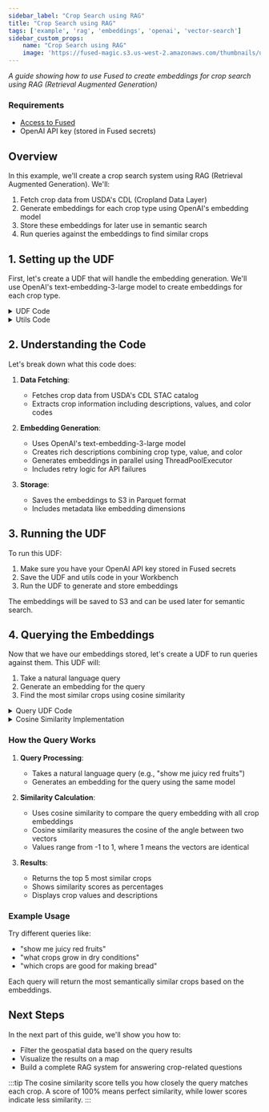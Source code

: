 ```yaml
---
sidebar_label: "Crop Search using RAG"
title: "Crop Search using RAG"
tags: ['example', 'rag', 'embeddings', 'openai', 'vector-search']
sidebar_custom_props:
    name: "Crop Search using RAG"
    image: 'https://fused-magic.s3.us-west-2.amazonaws.com/thumbnails/udfs-staging/Fused_Logo.png'
---
```


_A guide showing how to use Fused to create embeddings for crop search using RAG (Retrieval Augmented Generation)_

### Requirements
- [Access to Fused](/user-guide/login/)
- OpenAI API key (stored in Fused secrets)

## Overview

In this example, we'll create a crop search system using RAG (Retrieval Augmented Generation). We'll:
1. Fetch crop data from USDA's CDL (Cropland Data Layer)
2. Generate embeddings for each crop type using OpenAI's embedding model
3. Store these embeddings for later use in semantic search
4. Run queries against the embeddings to find similar crops

## 1. Setting up the UDF

First, let's create a UDF that will handle the embedding generation. We'll use OpenAI's text-embedding-3-large model to create embeddings for each crop type.

<details>
<summary>UDF Code</summary>

```python
@fused.udf
def udf():
    import utils
    import pandas as pd
    import requests
    import json
    from openai import OpenAI
    
    api_key = fused.secrets["open_ai_key"]
    s3_path = "s3://fused-users/fused/misc/embedings/CDL_crop_name.parquet"
    
    print("Fetching USDA crop data...")
    url = "https://storage.googleapis.com/earthengine-stac/catalog/USDA/USDA_NASS_CDL.json"
    response = requests.get(url)
    data = response.json()
    crops = data["summaries"]["eo:bands"][0]["gee:classes"]

    print(f"Processing {len(crops)} crop types...")
    df = pd.DataFrame(crops)

    client = OpenAI(api_key=api_key)

    df = utils.generate_crop_embeddings(client, df)
    
    print(f"Saving embeddings to S3: {s3_path}")
    df.to_parquet(s3_path)
    
    return df
```
</details>

<details>
<summary>Utils Code</summary>

```python
import pandas as pd
from openai import OpenAI
import time
from concurrent.futures import ThreadPoolExecutor
from typing import List, Dict, Any

def get_embedding(client, text, retries=3, backoff_factor=2):
    for attempt in range(retries):
        try:
            response = client.embeddings.create(
                input=text,
                model="text-embedding-3-large"
            )
            return response.data[0].embedding
        except Exception as e:
            if attempt < retries - 1:
                sleep_time = backoff_factor ** attempt
                print(f"Attempt {attempt+1} failed: {str(e)}. Retrying in {sleep_time}s...")
                time.sleep(sleep_time)
            else:
                print(f"All attempts failed for: {text[:50]}...")
                return [0.0] * 1536

def process_row(client, row):
    description = row['rich_description']
    try:
        embedding = get_embedding(client, description)
        return embedding
    except Exception as e:
        print(f"Error generating embedding for {row['description']}: {str(e)}")
        return [0.0] * 1536

def generate_crop_embeddings(client, df):
    df['rich_description'] = df.apply(
        lambda row: f"Crop type: {row['description']}, Value: {row['value']}, Color code: {row['color']}", 
        axis=1
    )
    
    with ThreadPoolExecutor(max_workers=5) as executor:
        embeddings = list(executor.map(
            lambda row: process_row(client, row), 
            [row for _, row in df.iterrows()]
        ))
    
    df['embedding'] = embeddings
    df['embedding_dimensions'] = df['embedding'].apply(len)
    print(f"Embedding dimensions: {df['embedding_dimensions'].iloc[0]}")
    
    return df
```
</details>

## 2. Understanding the Code

Let's break down what this code does:

1. **Data Fetching**:
   - Fetches crop data from USDA's CDL STAC catalog
   - Extracts crop information including descriptions, values, and color codes

2. **Embedding Generation**:
   - Uses OpenAI's text-embedding-3-large model
   - Creates rich descriptions combining crop type, value, and color
   - Generates embeddings in parallel using ThreadPoolExecutor
   - Includes retry logic for API failures

3. **Storage**:
   - Saves the embeddings to S3 in Parquet format
   - Includes metadata like embedding dimensions

## 3. Running the UDF

To run this UDF:

1. Make sure you have your OpenAI API key stored in Fused secrets
2. Save the UDF and utils code in your Workbench
3. Run the UDF to generate and store embeddings

The embeddings will be saved to S3 and can be used later for semantic search.

## 4. Querying the Embeddings

Now that we have our embeddings stored, let's create a UDF to run queries against them. This UDF will:
1. Take a natural language query
2. Generate an embedding for the query
3. Find the most similar crops using cosine similarity

<details>
<summary>Query UDF Code</summary>

```python
@fused.udf
def udf(query: str = "show me juicy red fruits"):
    import pandas as pd
    from openai import OpenAI 
    import utils 
    from utils import cosine_similarity

    df_crops = pd.read_parquet("s3://fused-users/fused/misc/embedings/CDL_crop_name.parquet")

    api_key = fused.secrets["open_ai_key"]
    print(f"embedding for query: '{query}'")
    client = OpenAI(api_key=api_key)
    response = client.embeddings.create(
        input=query,
        model="text-embedding-3-large"
    )
    query_embedding = response.data[0].embedding
    
    df_crops['similarity'] = df_crops['embedding'].apply(
        lambda embedding: cosine_similarity(query_embedding, embedding)
    )
    
    results = df_crops.sort_values('similarity', ascending=False).head(5)
    results['similarity'] = results['similarity'].apply(lambda x: f"{x:.2%}")
    print(results[['value', 'description']])
    
    return results
```
</details>

<details>
<summary>Cosine Similarity Implementation</summary>

```python
def cosine_similarity(a, b):
    dot_product = sum(x*y for x, y in zip(a, b))
    norm_a = sum(x*x for x in a)**0.5
    norm_b = sum(y*y for y in b)**0.5
    return dot_product / (norm_a * norm_b)
```
</details>

### How the Query Works

1. **Query Processing**:
   - Takes a natural language query (e.g., "show me juicy red fruits")
   - Generates an embedding for the query using the same model

2. **Similarity Calculation**:
   - Uses cosine similarity to compare the query embedding with all crop embeddings
   - Cosine similarity measures the cosine of the angle between two vectors
   - Values range from -1 to 1, where 1 means the vectors are identical

3. **Results**:
   - Returns the top 5 most similar crops
   - Shows similarity scores as percentages
   - Displays crop values and descriptions

### Example Usage

Try different queries like:
- "show me juicy red fruits"
- "what crops grow in dry conditions"
- "which crops are good for making bread"

Each query will return the most semantically similar crops based on the embeddings.

## Next Steps

In the next part of this guide, we'll show you how to:
- Filter the geospatial data based on the query results
- Visualize the results on a map
- Build a complete RAG system for answering crop-related questions

:::tip
The cosine similarity score tells you how closely the query matches each crop. A score of 100% means perfect similarity, while lower scores indicate less similarity.
::: 